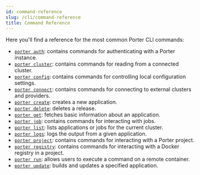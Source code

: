 ```yaml
---
id: command-reference
slug: /cli/command-reference
title: Command Reference
---
```


Here you'll find a reference for the most common Porter CLI commands:

- [`porter auth`](/docs/command-line-interface/command-reference/porter-auth): contains commands for authenticating with a Porter instance.
- [`porter cluster`](./porter-cluster): contains commands for reading from a connected cluster.
- [`porter config`](./porter-config): contains commands for controlling local configuration settings.
- [`porter connect`](./porter-connect): contains commands for connecting to external clusters and providers.
- [`porter create`](./porter-create): creates a new application.
- [`porter delete`](./porter-delete): deletes a release.
- [`porter get`](./porter-get): fetches basic information about an application.
- [`porter job`](./porter-job): contains commands for interacting with jobs.
- [`porter list`](./porter-list): lists applications or jobs for the current cluster.
- [`porter logs`](./porter-logs): logs the output from a given application.
- [`porter project`](./porter-project): contains commands for interacting with a Porter project.
- [`porter registry`](./porter-registry): contains commands for interacting with a Docker registry in a project.
- [`porter run`](./porter-run): allows users to execute a command on a remote container.
- [`porter update`](./porter-update): builds and updates a specified application.

